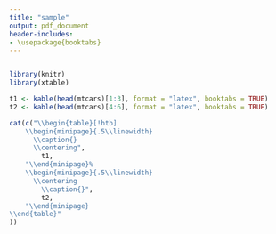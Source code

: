 ```yaml
---
title: "sample"
output: pdf_document
header-includes:
- \usepackage{booktabs}
---
```


```r
```


```r
library(knitr)
library(xtable)

t1 <- kable(head(mtcars)[1:3], format = "latex", booktabs = TRUE)
t2 <- kable(head(mtcars)[4:6], format = "latex", booktabs = TRUE)

cat(c("\\begin{table}[!htb]
    \\begin{minipage}{.5\\linewidth}
      \\caption{}
      \\centering",
        t1,
    "\\end{minipage}%
    \\begin{minipage}{.5\\linewidth}
      \\centering
        \\caption{}",
        t2,
    "\\end{minipage} 
\\end{table}"
))  
```
